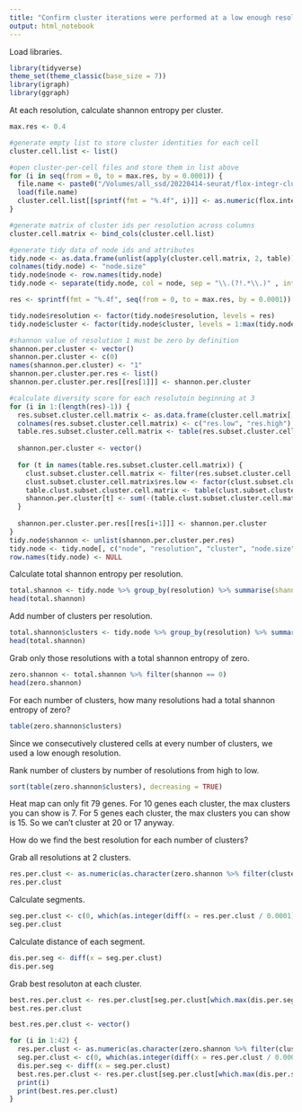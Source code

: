 ```yaml
---
title: "Confirm cluster iterations were performed at a low enough resolution"
output: html_notebook
---
```


Load libraries.
```r
library(tidyverse)
theme_set(theme_classic(base_size = 7))
library(igraph)
library(ggraph)
```

At each resolution, calculate shannon entropy per cluster.
```r
max.res <- 0.4

#generate empty list to store cluster identities for each cell
cluster.cell.list <- list()

#open cluster-per-cell files and store them in list above
for (i in seq(from = 0, to = max.res, by = 0.0001)) {
  file.name <- paste0("/Volumes/all_ssd/20220414-seurat/flox-integr-cluster-iters/cluster-per-cell-flox-integr-res-", sprintf(fmt = "%.4f", i), ".Robj")
  load(file.name)
  cluster.cell.list[[sprintf(fmt = "%.4f", i)]] <- as.numeric(flox.integr.active.ident)
}

#generate matrix of cluster ids per resolution across columns
cluster.cell.matrix <- bind_cols(cluster.cell.list)

#generate tidy data of node ids and attributes
tidy.node <- as.data.frame(unlist(apply(cluster.cell.matrix, 2, table)))
colnames(tidy.node) <- "node.size"
tidy.node$node <- row.names(tidy.node)
tidy.node <- separate(tidy.node, col = node, sep = "\\.(?!.*\\.)" , into = c("resolution", "cluster"), remove = FALSE)

res <- sprintf(fmt = "%.4f", seq(from = 0, to = max.res, by = 0.0001))

tidy.node$resolution <- factor(tidy.node$resolution, levels = res)
tidy.node$cluster <- factor(tidy.node$cluster, levels = 1:max(tidy.node$cluster))

#shannon value of resolution 1 must be zero by definition
shannon.per.cluster <- vector()
shannon.per.cluster <- c(0)
names(shannon.per.cluster) <- "1"
shannon.per.cluster.per.res <- list()
shannon.per.cluster.per.res[[res[1]]] <- shannon.per.cluster

#calculate diversity score for each resolutoin beginning at 3
for (i in 1:(length(res)-1)) {
  res.subset.cluster.cell.matrix <- as.data.frame(cluster.cell.matrix[, c(i, i+1)])
  colnames(res.subset.cluster.cell.matrix) <- c("res.low", "res.high")
  table.res.subset.cluster.cell.matrix <- table(res.subset.cluster.cell.matrix[, "res.high"])
  
  shannon.per.cluster <- vector()
  
  for (t in names(table.res.subset.cluster.cell.matrix)) {
    clust.subset.cluster.cell.matrix <- filter(res.subset.cluster.cell.matrix,  res.high == t)
    clust.subset.cluster.cell.matrix$res.low <- factor(clust.subset.cluster.cell.matrix$res.low)
    table.clust.subset.cluster.cell.matrix <- table(clust.subset.cluster.cell.matrix$res.low)
    shannon.per.cluster[t] <- sum(-(table.clust.subset.cluster.cell.matrix/table.res.subset.cluster.cell.matrix[t])*log(table.clust.subset.cluster.cell.matrix/table.res.subset.cluster.cell.matrix[t]))
  }
  
  shannon.per.cluster.per.res[[res[i+1]]] <- shannon.per.cluster
}
tidy.node$shannon <- unlist(shannon.per.cluster.per.res)
tidy.node <- tidy.node[, c("node", "resolution", "cluster", "node.size", "shannon")]
row.names(tidy.node) <- NULL
```

Calculate total shannon entropy per resolution.
```r
total.shannon <- tidy.node %>% group_by(resolution) %>% summarise(shannon = sum(shannon))
head(total.shannon)
```

Add number of clusters per resolution.
```r
total.shannon$clusters <- tidy.node %>% group_by(resolution) %>% summarise(clusters = length(cluster)) %>% pull(clusters)
head(total.shannon)
```

Grab only those resolutions with a total shannon entropy of zero.
```r
zero.shannon <- total.shannon %>% filter(shannon == 0)
head(zero.shannon)
```

For each number of clusters, how many resolutions had a total shannon entropy of zero?
```r
table(zero.shannon$clusters)
```
Since we consecutively clustered cells at every number of clusters, we used a low enough resolution. 

Rank number of clusters by number of resolutions from high to low.
```r
sort(table(zero.shannon$clusters), decreasing = TRUE)
```

Heat map can only fit 79 genes. For 10 genes each cluster, the max clusters you can show is 7. For 5 genes each cluster, the max clusters you can show is 15. So we can't cluster at 20 or 17 anyway.

How do we find the best resolution for each number of clusters?

Grab all resolutions at 2 clusters.
```r
res.per.clust <- as.numeric(as.character(zero.shannon %>% filter(clusters == 3) %>% pull(resolution)))
res.per.clust
```

Calculate segments. 
```r
seg.per.clust <- c(0, which(as.integer(diff(x = res.per.clust / 0.0001)) > 1), length(res.per.clust))
seg.per.clust
```

Calculate distance of each segment.
```r
dis.per.seg <- diff(x = seg.per.clust)
dis.per.seg
```

Grab best resoluton at each cluster.
```r
best.res.per.clust <- res.per.clust[seg.per.clust[which.max(dis.per.seg) + 1]]
best.res.per.clust
```

```r
best.res.per.clust <- vector()

for (i in 1:42) {
  res.per.clust <- as.numeric(as.character(zero.shannon %>% filter(clusters == i) %>% pull(resolution)))
  seg.per.clust <- c(0, which(as.integer(diff(x = res.per.clust / 0.0001)) > 1), length(res.per.clust))
  dis.per.seg <- diff(x = seg.per.clust)
  best.res.per.clust <- res.per.clust[seg.per.clust[which.max(dis.per.seg) + 1]]
  print(i)
  print(best.res.per.clust)
}

```





